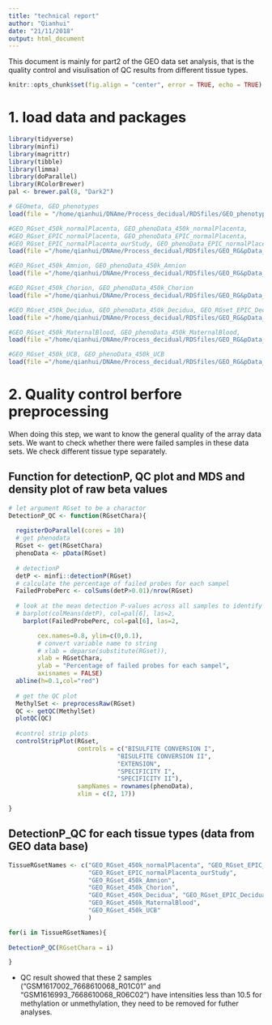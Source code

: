 ```yaml
---
title: "technical report"
author: "Qianhui"
date: "21/11/2018"
output: html_document
---
```


This document is mainly for part2 of the GEO data set analysis, that is the quality control and visulisation of QC results from different tissue types.

```r
knitr::opts_chunk$set(fig.align = "center", error = TRUE, echo = TRUE) # fig.width = 7, 
```


# 1. load data and packages
```r

library(tidyverse)
library(minfi)
library(magrittr)
library(tibble)
library(limma)
library(doParallel)
library(RColorBrewer)
pal <- brewer.pal(8, "Dark2")

# GEOmeta, GEO_phenotypes
load(file = "/home/qianhui/DNAme/Process_decidual/RDSfiles/GEO_phenotypes_add10.RData")

#GEO_RGset_450k_normalPlacenta, GEO_phenoData_450k_normalPlacenta, 
#GEO_RGset_EPIC_normalPlacenta, GEO_phenoData_EPIC_normalPlacenta, 
#GEO_RGset_EPIC_normalPlacenta_ourStudy, GEO_phenoData_EPIC_normalPlacenta_ourStudy
load(file ="/home/qianhui/DNAme/Process_decidual/RDSfiles/GEO_RG&pData_normalPlacenta.RData")

#GEO_RGset_450k_Amnion, GEO_phenoData_450k_Amnion
load(file ="/home/qianhui/DNAme/Process_decidual/RDSfiles/GEO_RG&pData_normalAmnion.RData")

#GEO_RGset_450k_Chorion, GEO_phenoData_450k_Chorion
load(file ="/home/qianhui/DNAme/Process_decidual/RDSfiles/GEO_RG&pData_normalChorion.RData")

#GEO_RGset_450k_Decidua, GEO_phenoData_450k_Decidua, GEO_RGset_EPIC_Decidua, GEO_phenoData_EPIC_Decidua, 
load(file ="/home/qianhui/DNAme/Process_decidual/RDSfiles/GEO_RG&pData_normalDecidua.RData")

#GEO_RGset_450k_MaternalBlood, GEO_phenoData_450k_MaternalBlood, 
load(file ="/home/qianhui/DNAme/Process_decidual/RDSfiles/GEO_RG&pData_normalMaternalBlood.RData")

#GEO_RGset_450k_UCB, GEO_phenoData_450k_UCB
load(file ="/home/qianhui/DNAme/Process_decidual/RDSfiles/GEO_RG&pData_normalUmbilicalCordBlood.RData")

```


# 2. Quality control berfore preprocessing

When doing this step, we want to know the general quality of the array data sets. We want to check whether there were failed samples in these data sets. We check different tissue type separately.

## Function for detectionP, QC plot and MDS and density plot of raw beta values
```r
# let argument RGset to be a charactor
DetectionP_QC <- function(RGsetChara){
  
  registerDoParallel(cores = 10)
  # get phenodata
  RGset <- get(RGsetChara)
  phenoData <- pData(RGset)
  
  # detectionP
  detP <- minfi::detectionP(RGset)
  # calculate the percentage of failed probes for each sampel
  FailedProbePerc <- colSums(detP>0.01)/nrow(RGset) 
  
  # look at the mean detection P-values across all samples to identify any failed samples
  # barplot(colMeans(detP), col=pal[6], las=2,
    barplot(FailedProbePerc, col=pal[6], las=2,

        cex.names=0.8, ylim=c(0,0.1),
        # convert variable name to string
        # xlab = deparse(substitute(RGset)), 
        xlab = RGsetChara, 
        ylab = "Percentage of failed probes for each sampel",
        axisnames = FALSE)
  abline(h=0.1,col="red")
  
  # get the QC plot
  MethylSet <- preprocessRaw(RGset)
  QC <- getQC(MethylSet) 
  plotQC(QC)
  
  #control strip plots
  controlStripPlot(RGset,
                   controls = c("BISULFITE CONVERSION I",
                              "BISULFITE CONVERSION II",
                              "EXTENSION",
                              "SPECIFICITY I",
                              "SPECIFICITY II"),
                   sampNames = rownames(phenoData),
                   xlim = c(2, 17))

}

```


## DetectionP_QC for each tissue types (data from GEO data base)
```r

TissueRGsetNames <- c("GEO_RGset_450k_normalPlacenta", "GEO_RGset_EPIC_normalPlacenta",
                      "GEO_RGset_EPIC_normalPlacenta_ourStudy",
                      "GEO_RGset_450k_Amnion", 
                      "GEO_RGset_450k_Chorion", 
                      "GEO_RGset_450k_Decidua", "GEO_RGset_EPIC_Decidua",
                      "GEO_RGset_450k_MaternalBlood", 
                      "GEO_RGset_450k_UCB"
                      )

for(i in TissueRGsetNames){
  
DetectionP_QC(RGsetChara = i)

}

```

* QC result showed that these 2 samples ("GSM1617002_7668610068_R01C01" and "GSM1616993_7668610068_R06C02") have intensities less than 10.5 for methylation or unmethylation, they need to be removed for futher analyses.

